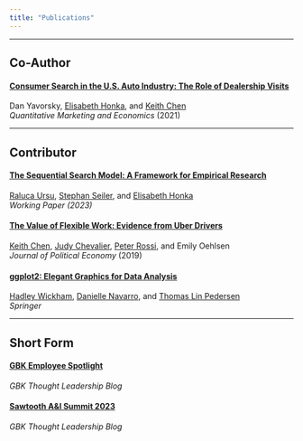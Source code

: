 ```yaml
---
title: "Publications"
---
```


-----

## Co-Author

#### [Consumer Search in the U.S. Auto Industry: The Role of Dealership Visits](https://doi.org/10.1007/s11129-020-09229-4)

Dan Yavorsky, 
[Elisabeth Honka](https://www.anderson.ucla.edu/faculty-and-research/marketing/faculty/honka), and 
[Keith Chen](https://www.anderson.ucla.edu/faculty/keith.chen/index.html)  
*Quantitative Marketing and Economics* (2021)


-----


## Contributor

#### [The Sequential Search Model: A Framework for Empirical Research](https://www.anderson.ucla.edu/sites/default/files/document/2023-01/UrsuSeilerHonka_Jan2023.pdf)

[Raluca Ursu](https://sites.google.com/a/stern.nyu.edu/rursu/),
[Stephan Seiler](https://www.seilerstephan.com/), and
[Elisabeth Honka](https://www.anderson.ucla.edu/faculty-and-research/marketing/faculty/honka)  
*Working Paper (2023)*

#### [The Value of Flexible Work: Evidence from Uber Drivers](https://doi.org/10.1086/702171)

[Keith Chen](https://www.anderson.ucla.edu/faculty/keith.chen/index.html),
[Judy Chevalier](https://faculty.som.yale.edu/judychevalier/), 
[Peter Rossi](https://www.anderson.ucla.edu/faculty-and-research/marketing/faculty/rossi), and
Emily Oehlsen  
*Journal of Political Economy* (2019) 

#### [ggplot2: Elegant Graphics for Data Analysis](https://ggplot2-book.org/preface-3e.html)

[Hadley Wickham](https://hadley.nz/), 
[Danielle Navarro](https://djnavarro.net/), and 
[Thomas Lin Pedersen](https://www.data-imaginist.com/)  
*Springer*


-----


## Short Form

#### [GBK Employee Spotlight](https://www.gbkcollective.com/thoughtleadership/qandadanyavorsky)  
*GBK Thought Leadership Blog*

#### [Sawtooth A&I Summit 2023](https://www.gbkcollective.com/thoughtleadership/aisummit2023)  
*GBK Thought Leadership Blog*


